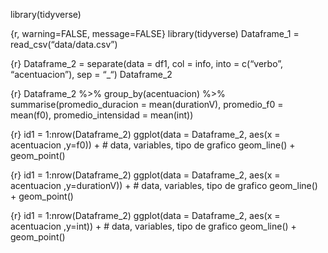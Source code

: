 library(tidyverse)

{r, warning=FALSE, message=FALSE}
library(tidyverse)
Dataframe_1 = read_csv("data/data.csv")

{r}
Dataframe_2 = separate(data = df1, col = info, into = c("verbo", "acentuacion"), sep = "_") 
Dataframe_2

{r}
Dataframe_2 %>%
group_by(acentuacion) %>%
summarise(promedio_duracion = mean(durationV), promedio_f0 = mean(f0), promedio_intensidad = mean(int)) 

{r}
id1 = 1:nrow(Dataframe_2)
ggplot(data = Dataframe_2, aes(x = acentuacion ,y=f0)) + # data, variables, tipo de grafico 
  geom_line() +
  geom_point()

{r}
id1 = 1:nrow(Dataframe_2)
ggplot(data = Dataframe_2, aes(x = acentuacion ,y=durationV)) + # data, variables, tipo de grafico
  geom_line() +
  geom_point()  

{r}
id1 = 1:nrow(Dataframe_2)
ggplot(data = Dataframe_2, aes(x = acentuacion ,y=int)) + # data, variables, tipo de grafico
  geom_line() +
  geom_point()  

  